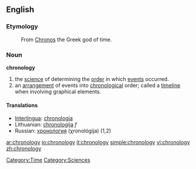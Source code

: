 ==English==

===Etymology===
: From [[Chronos]] the Greek god of time.

===Noun===
'''chronology'''
# the [[science]] of determining the [[order]] in which [[events]] occurred. 
# an [[arrangement]] of events into [[chronological]] order; called a [[timeline]] when involving graphical elements. 

====Translations====
*[[Interlingua]]: [[chronologia]]
*Lithuanian: [[chronologija]] ''f''
*Russian: [[хронология]] (χronológija) {{f}} (1,2)

[[Category:Time]]
[[Category:Sciences]]

[[ar:chronology]]
[[io:chronology]]
[[it:chronology]]
[[simple:chronology]]
[[vi:chronology]]
[[zh:chronology]]